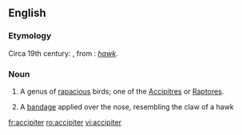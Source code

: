 ==English==

===Etymology===
Circa 19th century: {{NL.}}, from {{L.}}: ''[[hawk]]''.

===Noun===
{{en-noun}}

# {{Zoölogy}} A genus of [[rapacious]] birds; one of the [[Accipitres]] or [[Raptores]].
# {{surgery}} A [[bandage]] applied over the nose, resembling the claw of a hawk

[[fr:accipiter]]
[[ro:accipiter]]
[[vi:accipiter]]